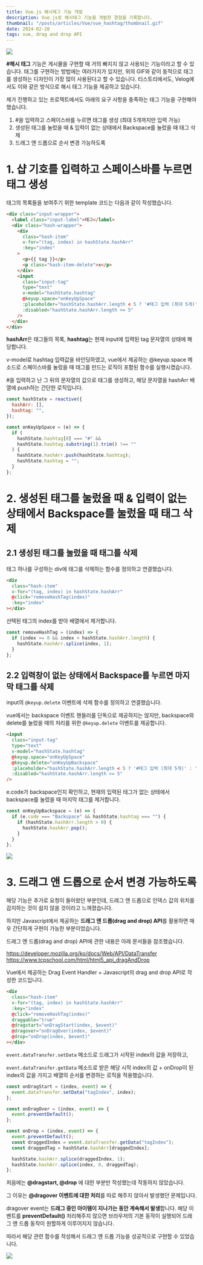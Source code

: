 ```yaml
---
title: Vue.js 해시태그 기능 개발
description: Vue.js로 해시태그 기능을 개발한 경험을 기록합니다.
thumbnail: "/posts/articles/Vue/vue_hashtag/thumbnail.gif"
date: 2024-02-20
tags: vue, drag and drop API
---
```


<img src="/posts/articles/Vue/vue_hashtag/thumbnail.gif" />

**#해시 태그** 기능은 게시물을 구현할 때 거의 빠지지 않고 사용되는 기능이라고 할 수 있습니다. 태그를 구현하는 방법에는 여러가지가 있지만, 위의 GIF와 같이 동적으로 태그를 생성하는 디자인이 가장 많이 사용된다고 할 수 있습니다. 티스토리에서도, Velog에서도 이와 같은 방식으로 해시 태그 기능을 제공하고 있습니다.

제가 진행하고 있는 프로젝트에서도 아래의 요구 사항을 충족하는 태그 기능을 구현해야 했습니다.

1. #을 입력하고 스페이스바를 누르면 태그를 생성 (최대 5개까지만 입력 가능)
2. 생성된 태그를 눌렀을 때 & 입력이 없는 상태에서 Backspace를 눌렀을 때 태그 삭제
3. 드래그 앤 드롭으로 순서 변경 가능하도록

# 1. 샵 기호를 입력하고 스페이스바를 누르면 태그 생성

태그의 목록들을 보여주기 위한 template 코드는 다음과 같이 작성했습니다.

```html
<div class="input-wrapper">
  <label class="input-label">태그</label>
  <div class="hash-wrapper">
    <div
      class="hash-item"
      v-for="(tag, index) in hashState.hashArr"
      :key="index"
    >
      <p>{{ tag }}</p>
      <p class="hash-item-delete">x</p>
    </div>
    <input
      class="input-tag"
      type="text"
      v-model="hashState.hashtag"
      @keyup.space="onKeyUpSpace"
      :placeholder="hashState.hashArr.length < 5 ? '#태그 입력 (최대 5개)' : '최대 5개까지 입력'"
      :disabled="hashState.hashArr.length >= 5"
    />
  </div>
</div>
```

**hashArr**은 태그들의 목록, **hashtag**는 현재 input에 입력된 tag 문자열의 상태에 해당합니다.

v-model로 hashtag 입력값을 바인딩하였고, vue에서 제공하는 @keyup.space 메소드로 스페이스바를 눌렀을 때 태그를 만드는 로직이 포함된 함수를 실행시켰습니다.

#을 입력하고 난 그 뒤의 문자열의 값으로 태그를 생성하고, 해당 문자열을 hashArr 배열에 push하는 간단한 로직입니다.

```js
const hashState = reactive({
  hashArr: [],
  hashtag: "",
});

const onKeyUpSpace = (e) => {
  if (
    hashState.hashtag[0] === "#" &&
    hashState.hashtag.substring(1).trim() !== ""
  ) {
    hashState.hashArr.push(hashState.hashtag);
    hashState.hashtag = "";
  }
};
```

# 2. 생성된 태그를 눌렀을 때 & 입력이 없는 상태에서 Backspace를 눌렀을 때 태그 삭제

## 2.1 생성된 태그를 눌렀을 때 태그를 삭제

태그 하나를 구성하는 div에 태그를 삭제하는 함수를 정의하고 연결했습니다.

```html
<div
  class="hash-item"
  v-for="(tag, index) in hashState.hashArr"
  @click="removeHashTag(index)"
  :key="index"
></div>
```

선택된 태그의 index를 받아 배열에서 제거합니다.

```js
const removeHashTag = (index) => {
  if (index >= 0 && index < hashState.hashArr.length) {
    hashState.hashArr.splice(index, 1);
  }
};
```

## 2.2 입력창이 없는 상태에서 Backspace를 누르면 마지막 태그를 삭제

input의 `@keyup.delete` 이벤트에 삭제 함수를 정의하고 연결했습니다.

vue에서는 backspace 이벤트 핸들러를 단독으로 제공하지는 않지만, backspace와 delete를 눌렀을 때의 처리를 위한 `@keyup.delete` 이벤트를 제공합니다.

```html
<input
  class="input-tag"
  type="text"
  v-model="hashState.hashtag"
  @keyup.space="onKeyUpSpace"
  @keyup.delete="onKeyUpBackspace"
  :placeholder="hashState.hashArr.length < 5 ? '#태그 입력 (최대 5개)' : '최대 5개까지 입력'"
  :disabled="hashState.hashArr.length >= 5"
/>
```

e.code가 backspace인지 확인하고, 현재의 입력된 태그가 없는 상태에서 backspace를 눌렀을 때 마지막 태그를 제거합니다.

```js
const onKeyUpBackspace = (e) => {
  if (e.code === "Backspace" && hashState.hashtag === "") {
    if (hashState.hashArr.length > 0) {
      hashState.hashArr.pop();
    }
  }
};
```

<img src="/posts/articles/Vue/vue_hashtag/1.gif" />

# 3. 드래그 앤 드롭으로 순서 변경 가능하도록

해당 기능은 추가로 요청이 들어왔던 부분인데, 드래그 앤 드롭으로 인덱스 값의 위치를 감지하는 것이 쉽지 않을 것이라고 느껴졌습니다.

하지만 Javascript에서 제공하는 **드래그 앤 드롭(drag and drop) API**를 활용하면 매우 간단하게 구현이 가능한 부분이었습니다.

드래그 앤 드롭(drag and drop) API에 관한 내용은 아래 문서들을 참조했습니다.

https://developer.mozilla.org/ko/docs/Web/API/DataTransfer
https://www.tcpschool.com/html/html5_api_dragAndDrop

Vue에서 제공하는 Drag Event Handler + Javascript의 drag and drop API로 작성한 코드입니다.

```html
<div
  class="hash-item"
  v-for="(tag, index) in hashState.hashArr"
  :key="index"
  @click="removeHashTag(index)"
  draggable="true"
  @dragstart="onDragStart(index, $event)"
  @dragover="onDragOver(index, $event)"
  @drop="onDrop(index, $event)"
></div>
```

`event.dataTransfer.setData` 메소드로 드래그가 시작된 index의 값을 저장하고,

`event.dataTransfer.getData` 메소드로 받은 해당 시작 index의 값 + onDrop이 된 index의 값을 가지고 배열의 순서를 변경하는 로직을 적용했습니다.

```js
const onDragStart = (index, event) => {
  event.dataTransfer.setData("tagIndex", index);
};

const onDragOver = (index, event) => {
  event.preventDefault();
};

const onDrop = (index, event) => {
  event.preventDefault();
  const draggedIndex = event.dataTransfer.getData("tagIndex");
  const draggedTag = hashState.hashArr[draggedIndex];

  hashState.hashArr.splice(draggedIndex, 1);
  hashState.hashArr.splice(index, 0, draggedTag);
};
```

처음에는 **@dragstart, @drop** 에 대한 부분만 작성했는데 작동하지 않았습니다.

그 이유는 **@dragover 이벤트에 대한 처리**를 따로 해주지 않아서 발생했던 문제입니다.

dragover event는 **드래그 중인 아이템이 지나가는 동안 계속해서 발생**합니다.
해당 이벤트를 **preventDefault()** 처리해주지 않으면 브라우저의 기본 동작이 실행되어 드래그 앤 드롭 동작이 원할하게 이루어지지 않습니다.

따라서 해당 관련 함수를 작성해서 드래그 앤 드롭 기능을 성공적으로 구현할 수 있었습니다.

<img src="/posts/articles/Vue/vue_hashtag/2.gif" />
